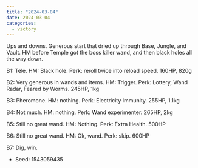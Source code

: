 ```yaml
---
title: "2024-03-04"
date: 2024-03-04
categories:
  - victory
---
```


Ups and downs. Generous start that dried up through Base, Jungle, and Vault. HM before Temple
got the boss killer wand, and then black holes all the way down.

B1: Tele. HM: Black hole. Perk: reroll twice into reload speed. 160HP, 820g

B2: Very generous in wands and items. HM: Trigger. Perk: Lottery, Wand Radar, Feared by Worms. 245HP, 1kg

B3: Pheromone. HM: nothing. Perk: Electricity Immunity. 255HP, 1.1kg

B4: Not much. HM: nothing. Perk: Wand experimenter. 265HP, 2kg

B5: Still no great wand. HM: Nothing. Perk: Extra Health. 500HP

B6: Still no great wand. HM: Ok, wand. Perk: skip. 600HP

B7: Dig, win.

- Seed: 1543059435
